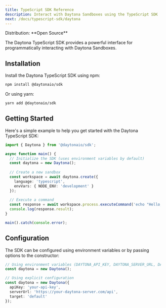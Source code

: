 ```yaml
---
title: TypeScript SDK Reference
description: Interact with Daytona Sandboxes using the TypeScript SDK
next: /docs/typescript-sdk/daytona
---
```


<Label>
  Distribution: **Open Source**
</Label>

The Daytona TypeScript SDK provides a powerful interface for programmatically interacting with Daytona Sandboxes.

## Installation

Install the Daytona TypeScript SDK using npm:

```bash
npm install @daytonaio/sdk
```

Or using yarn:

```bash
yarn add @daytonaio/sdk
```

## Getting Started

Here's a simple example to help you get started with the Daytona TypeScript SDK:

```typescript
import { Daytona } from '@daytonaio/sdk';

async function main() {
  // Initialize the SDK (uses environment variables by default)
  const daytona = new Daytona();
  
  // Create a new sandbox
  const workspace = await daytona.create({
    language: 'typescript',
    envVars: { NODE_ENV: 'development' }
  });
  
  // Execute a command
  const response = await workspace.process.executeCommand('echo "Hello, World!"');
  console.log(response.result);
}

main().catch(console.error);
```

## Configuration

The SDK can be configured using environment variables or by passing options to the constructor:

```typescript
// Using environment variables (DAYTONA_API_KEY, DAYTONA_SERVER_URL, DAYTONA_TARGET)
const daytona = new Daytona();

// Using explicit configuration
const daytona = new Daytona({
  apiKey: 'your-api-key',
  serverUrl: 'https://your-daytona-server.com/api',
  target: 'default'
});
```

<DocumentList title="TypeScript SDK">
  <DocumentListItem
    title="Management"
    subtitle="Learn about the management features of the TypeScript Daytona SDK."
    href="/docs/typescript-sdk/daytona"
  />
  <DocumentListItem
    title="File System"
    subtitle="Learn about the file system features of the TypeScript Daytona SDK."
    href="/docs/typescript-sdk/file-system"
  />
  <DocumentListItem
    title="Git Operations"
    subtitle="Learn about the git features of the TypeScript Daytona SDK."
    href="/docs/typescript-sdk/git"
  />
  <DocumentListItem
    title="Language Server Protocol"
    subtitle="Learn about the language server protocol features of the TypeScript Daytona SDK."
    href="/docs/typescript-sdk/lsp-server"
  />
  <DocumentListItem
    title="Process & Code Execution"
    subtitle="Learn about the process and code execution features of the TypeScript Daytona SDK."
    href="/docs/typescript-sdk/process"
  />
  <DocumentListItem
    title="Sandbox"
    subtitle="Learn about the sandbox features of the TypeScript Daytona SDK."
    href="/docs/typescript-sdk/sandbox"
  />
</DocumentList>
